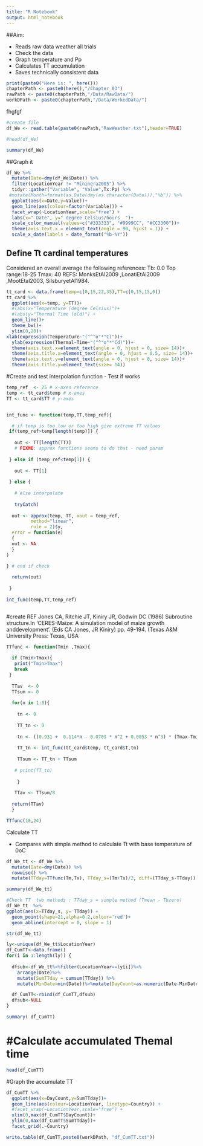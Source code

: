 ```yaml
---
title: "R Notebook"
output: html_notebook
---
```


##Aim:

- Reads raw data weather all trials
- Check the data
- Graph temperature and Pp
- Calculates TT accumulation
- Saves technically consistent data


```r
print(paste0("Here is: ", here()))
chapterPath <- paste0(here(),"/Chapter_03") 
rawPath <- paste0(chapterPath,"/Data/RawData/")
workDPath <- paste0(chapterPath,"/Data/WorkedData/")
```

fhgfgf


```r
#create file
df_We <- read.table(paste0(rawPath,"RawWeather.txt"),header=TRUE)

#head(df_We)

summary(df_We)
```

##Graph it

```r
df_We %>%
  mutate(Date=dmy(df_We$Date)) %>%
  filter(LocationYear != "Mininera2005") %>%
  tidyr::gather("Variable", "Value",Tx:Pp) %>%
 #mutate(Month=format(as.Date(dmy(as.character(Date))),"%b")) %>%
  ggplot(aes(x=Date,y=Value))+
  geom_line(aes(colour=factor(Variable))) +
  facet_wrap(~LocationYear,scale="free") +
  labs(x=" Date", y=" degree Celsius/hours  ")+
  scale_color_manual(values=c("#333333", "#9999CC", "#CC3300"))+
  theme(axis.text.x = element_text(angle = 90, hjust = 1)) +
  scale_x_date(labels = date_format("%b-%Y"))


```

## Define Tt cardinal temperatures

Considered an overall average the following references:
Tb: 0.0
Top range:18-25
Tmax: 40
REFS: MonksEtAl2009	,LonatiEtAl2009	,MootEtal2003, SilsburyetAl1984. 
							

```r

tt_card <- data.frame(temp=c(0,15,22,35),TT=c(0,15,15,0))
tt_card %>%
  ggplot(aes(x=temp, y=TT))+
  #labs(x="Temperature (degree Celsius)")+
  #labs(y="Thermal Time (oCd)") +
  geom_line()+
  theme_bw()+
  ylim(0,20)+
xlab(expression(Temperature~"("^"o"*"C)"))+
  ylab(expression(Thermal~Time~"("^"o"*"Cd)"))+
  theme(axis.text.x=element_text(angle = 0, hjust = 0, size= 14))+
  theme(axis.title.x=element_text(angle = 0, hjust = 0.5, size= 14))+
  theme(axis.text.y=element_text(angle = 0, hjust = 0, size= 14))+
  theme(axis.title.y=element_text(size= 14))


```

#Create and test interpolation function - Test if works 

```r

temp_ref  <- 25 # x-axes reference
temp <- tt_card$temp # x-axes
TT <- tt_card$TT # y-axes


int_func <- function(temp,TT,temp_ref){

  # if temp is too low or too high give extreme TT values
 if(temp_ref>temp[length(temp)]) {
   
   out <- TT[length(TT)] 
   # FIXME: approx functions seems to do that - need param
   
 } else if (temp_ref<temp[1]) {
   
   out <- TT[1]
   
 } else {
   
   # else interpolate
   
   tryCatch(  
   
  out <- approx(temp, TT, xout = temp_ref, 
         method="linear", 
         rule = 2)$y,
  error = function(e) 
  {
  out <- NA
  }
) 
  
} # end if check

  return(out)  
  
 }
  
int_func(temp,TT,temp_ref)



```

#create REF Jones CA, Ritchie JT, Kiniry JR, Godwin DC (1986) Subroutine structure.In 'CERES-Maize: A simulation model of maize growth anddevelopment'. (Eds CA Jones, JR Kiniry) pp. 49-194. (Texas A&M University Press: Texas, USA

```r

TTfunc <- function(Tmin ,Tmax){         
 
  if (Tmin>Tmax){
   print("Tmin>Tmax")
   break
 } 
  
  TTav  <- 0
  TTsum <- 0
  
  for(n in 1:8){ 
    
    tn <- 0
    
    TT_tn <- 0
    
    tn <- ((0.931 +  0.114*n - 0.0703 * n^2 + 0.0053 * n^3) * (Tmax-Tmin)) + Tmin # 8-h temperature
    
    TT_tn <- int_func(tt_card$temp, tt_card$T,tn) 
    
    TTsum <- TT_tn + TTsum
    
   # print(TT_tn)
    
    }
 
   TTav <- TTsum/8
  
  return(TTav)
  }

TTfunc(10,24)

```
Calculate TT 

- Compares with simple method to calculate Tt with base temperature of 0oC

```r
df_We_tt <- df_We %>%
  mutate(Date=dmy(Date)) %>%
  rowwise() %>%
  mutate(TTday=TTfunc(Tm,Tx), TTday_s=(Tm+Tx)/2, diff=(TTday_s-TTday))

summary(df_We_tt)


```


```r
#Check TT  two methods : TTday_s = simple method (Tmean - Tbzero)
df_We_tt  %>% 
ggplot(aes(x=TTday_s, y= TTday)) +
  geom_point(shape=21,alpha=0.2,colour='red')+
  geom_abline(intercept = 0, slope = 1)

```


```r


str(df_We_tt)
```


```r

ly<-unique(df_We_tt$LocationYear)
df_CumTT<-data.frame()
for(i in 1:length(ly)) {
  
  dfsub<-df_We_tt%>%filter(LocationYear==ly[i])%>%
    arrange(Date)%>%
    mutate(SumTTday = cumsum(TTday)) %>%  
    mutate(MinDate=min(Date))%>%mutate(DayCount=as.numeric(Date-MinDate))

  df_CumTT<-rbind(df_CumTT,dfsub)
  dfsub<-NULL
}

summary( df_CumTT)
```

# #Calculate accumulated Themal time 

```r

head(df_CumTT)
```

#Graph the accumulate TT 
```r

df_CumTT %>%
  ggplot(aes(x=DayCount,y=SumTTday))+
  geom_line(aes(colour=LocationYear, linetype=Country)) +
  #facet_wrap(~LocationYear,scale="free") +
  xlim(0,max(df_CumTT$DayCount))+
  ylim(0,max(df_CumTT$SumTTday))+
  facet_grid(.~Country)


```



```r
write.table(df_CumTT,paste0(workDPath, "df_CumTT.txt"))
```





